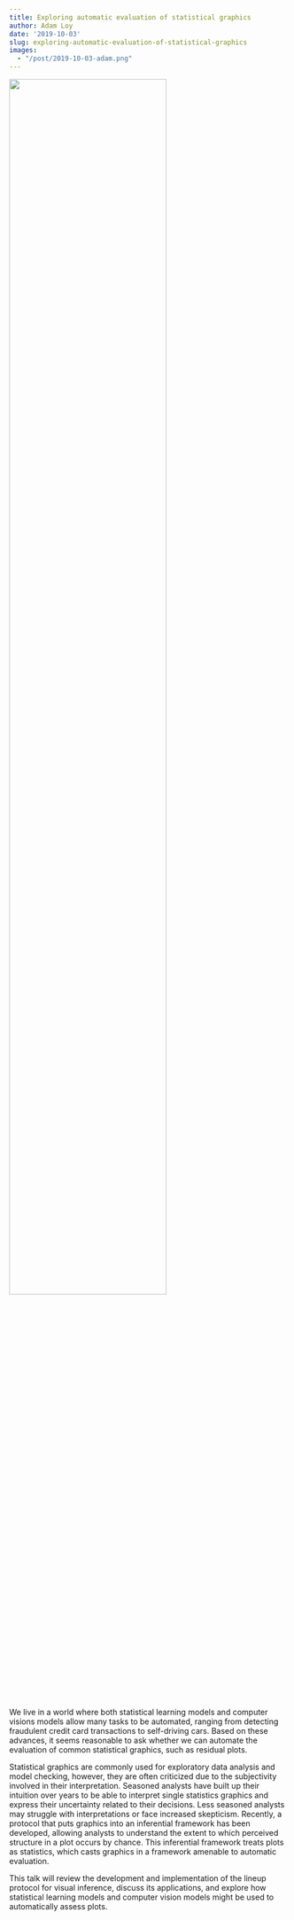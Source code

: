```yaml
---
title: Exploring automatic evaluation of statistical graphics
author: Adam Loy
date: '2019-10-03'
slug: exploring-automatic-evaluation-of-statistical-graphics
images:
  - "/post/2019-10-03-adam.png"
---
```


![](/post/2019-10-03-adam.png){width=75%}

We live in a world where both statistical learning models and computer visions models allow many tasks to be automated, ranging from detecting fraudulent credit card transactions to self-driving cars. Based on these advances, it seems reasonable to ask whether we can automate the evaluation of common statistical graphics, such as residual plots.

Statistical graphics are commonly used for exploratory data analysis and model checking, however,  they are often criticized due to the subjectivity involved in their interpretation. Seasoned analysts have built up their intuition over years to be able to interpret single statistics graphics and express their uncertainty related to their decisions. Less seasoned analysts may struggle with interpretations or face increased skepticism.  Recently, a protocol that puts graphics into an inferential framework has been developed, allowing analysts to understand the extent to  which perceived structure in a plot occurs by chance. This inferential framework treats plots as statistics, which casts graphics in a framework amenable to automatic evaluation.

This talk will review  the development and implementation of the lineup protocol for visual inference, discuss its applications, and explore how statistical learning models and computer vision models might be used to automatically assess plots.